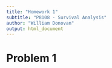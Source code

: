 ```yaml
---
title: "Homework 1"
subtitle: "P8108 - Survival Analysis"
author: "William Donovan"
output: html_document
---
```


# Problem 1


